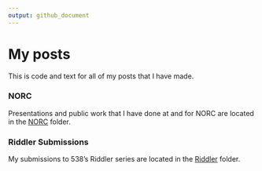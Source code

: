 ```yaml
---
output: github_document
---
```


# My posts

This is code and text for all of my posts that I have made.

### NORC

Presentations and public work that I have done at and for NORC are located in the [NORC](https://github.com/tomasokal/posts/tree/master/NORC) folder.

### Riddler Submissions 

My submissions to 538's Riddler series are located in the [Riddler](https://github.com/tomasokal/posts/tree/master/Riddler) folder.
